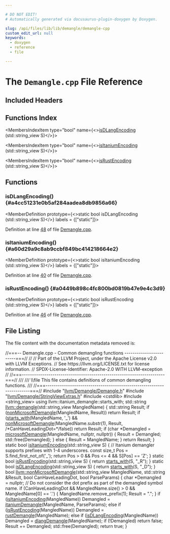 ```yaml
---

# DO NOT EDIT!
# Automatically generated via docusaurus-plugin-doxygen by Doxygen.

slug: /api/files/lib/lib/demangle/demangle-cpp
custom_edit_url: null
keywords:
  - doxygen
  - reference
  - file

---
```





# The `Demangle.cpp` File Reference

<DoxygenPage pluginConfig={pluginConfig}>



## Included Headers

<IncludesList>
<IncludesListItem
  filePath="llvm/Demangle/Demangle.h"
  permalink="/docs/api/files/include/include/llvm/include/llvm/demangle/demangle-h"
  isLocal="true" />
<IncludesListItem
  filePath="llvm/Demangle/StringViewExtras.h"
  permalink="/docs/api/files/include/include/llvm/include/llvm/demangle/stringviewextras-h"
  isLocal="true" />
<IncludesListItem
  filePath="cstdlib"
  permalink=""
  isLocal="false" />
<IncludesListItem
  filePath="string_view"
  permalink=""
  isLocal="false" />
</IncludesList>

## Functions Index

<MembersIndex>

<MembersIndexItem
  type="bool"
  name={<><a href="#a4cc51231e0b5af284aadea8db9856a66">isDLangEncoding</a> (std::string&#95;view S)</>}>
</MembersIndexItem>

<MembersIndexItem
  type="bool"
  name={<><a href="#a60d29a9c8ab9ccbf849bc414218664e2">isItaniumEncoding</a> (std::string&#95;view S)</>}>
</MembersIndexItem>

<MembersIndexItem
  type="bool"
  name={<><a href="#a0449b898c4fc800bd0819b47e9e4c3d9">isRustEncoding</a> (std::string&#95;view S)</>}>
</MembersIndexItem>

</MembersIndex>


<SectionDefinition>

## Functions

### isDLangEncoding() {#a4cc51231e0b5af284aadea8db9856a66}

<MemberDefinition
  prototype={<>static bool isDLangEncoding (std::string&#95;view S)</>}
  labels = {["static"]}>

Definition at line <a href="#l00048">48</a> of file <a href="/docs/api/files/lib/lib/demangle/demangle-cpp">Demangle.cpp</a>.
</MemberDefinition>

### isItaniumEncoding() {#a60d29a9c8ab9ccbf849bc414218664e2}

<MemberDefinition
  prototype={<>static bool isItaniumEncoding (std::string&#95;view S)</>}
  labels = {["static"]}>

Definition at line <a href="#l00040">40</a> of file <a href="/docs/api/files/lib/lib/demangle/demangle-cpp">Demangle.cpp</a>.
</MemberDefinition>

### isRustEncoding() {#a0449b898c4fc800bd0819b47e9e4c3d9}

<MemberDefinition
  prototype={<>static bool isRustEncoding (std::string&#95;view S)</>}
  labels = {["static"]}>

Definition at line <a href="#l00046">46</a> of file <a href="/docs/api/files/lib/lib/demangle/demangle-cpp">Demangle.cpp</a>.
</MemberDefinition>

</SectionDefinition>

## File Listing

The file content with the documentation metadata removed is:

<ProgramListing>

<Link id="l00001" /><CodeLine lineNumber="1"><span class="doxyHighlightComment">//===-- Demangle.cpp - Common demangling functions ------------------------===//</span></CodeLine>
<Link id="l00002" /><CodeLine lineNumber="2"><span class="doxyHighlightComment">//</span></CodeLine>
<Link id="l00003" /><CodeLine lineNumber="3"><span class="doxyHighlightComment">// Part of the LLVM Project, under the Apache License v2.0 with LLVM Exceptions.</span></CodeLine>
<Link id="l00004" /><CodeLine lineNumber="4"><span class="doxyHighlightComment">// See https://llvm.org/LICENSE.txt for license information.</span></CodeLine>
<Link id="l00005" /><CodeLine lineNumber="5"><span class="doxyHighlightComment">// SPDX-License-Identifier: Apache-2.0 WITH LLVM-exception</span></CodeLine>
<Link id="l00006" /><CodeLine lineNumber="6"><span class="doxyHighlightComment">//</span></CodeLine>
<Link id="l00007" /><CodeLine lineNumber="7"><span class="doxyHighlightComment">//===----------------------------------------------------------------------===//</span></CodeLine>
<Link id="l00008" /><CodeLine lineNumber="8"><span class="doxyHighlightComment">///</span></CodeLine>
<Link id="l00009" /><CodeLine lineNumber="9"><span class="doxyHighlightComment">/// \\file This file contains definitions of common demangling functions.</span></CodeLine>
<Link id="l00010" /><CodeLine lineNumber="10"><span class="doxyHighlightComment">///</span></CodeLine>
<Link id="l00011" /><CodeLine lineNumber="11"><span class="doxyHighlightComment">//===----------------------------------------------------------------------===//</span></CodeLine>
<Link id="l00012" /><CodeLine lineNumber="12"></CodeLine>
<Link id="l00013" /><CodeLine lineNumber="13"><span class="doxyHighlightPreprocessor">#include &quot;<a href="/docs/api/files/include/include/llvm/include/llvm/demangle/demangle-h">llvm/Demangle/Demangle.h</a>&quot;</span></CodeLine>
<Link id="l00014" /><CodeLine lineNumber="14"><span class="doxyHighlightPreprocessor">#include &quot;<a href="/docs/api/files/include/include/llvm/include/llvm/demangle/stringviewextras-h">llvm/Demangle/StringViewExtras.h</a>&quot;</span></CodeLine>
<Link id="l00015" /><CodeLine lineNumber="15"><span class="doxyHighlightPreprocessor">#include &lt;cstdlib&gt;</span></CodeLine>
<Link id="l00016" /><CodeLine lineNumber="16"><span class="doxyHighlightPreprocessor">#include &lt;string&#95;view&gt;</span></CodeLine>
<Link id="l00017" /><CodeLine lineNumber="17"></CodeLine>
<Link id="l00018" /><CodeLine lineNumber="18"><span class="doxyHighlightKeyword">using </span><span class="doxyHighlight">llvm::itanium&#95;demangle::starts&#95;with;</span></CodeLine>
<Link id="l00019" /><CodeLine lineNumber="19"></CodeLine>
<Link id="l00020" /><CodeLine lineNumber="20" lineLink="/docs/api/namespaces/llvm/#ab996639d406a5466d5c8a1586fb4a9d8"><span class="doxyHighlight">std::string <a href="/docs/api/namespaces/llvm/#ab996639d406a5466d5c8a1586fb4a9d8">llvm::demangle</a>(std::string&#95;view MangledName) &#123;</span></CodeLine>
<Link id="l00021" /><CodeLine lineNumber="21"><span class="doxyHighlight">  std::string Result;</span></CodeLine>
<Link id="l00022" /><CodeLine lineNumber="22"></CodeLine>
<Link id="l00023" /><CodeLine lineNumber="23"><span class="doxyHighlight">  </span><span class="doxyHighlightKeywordFlow">if</span><span class="doxyHighlight"> (<a href="/docs/api/namespaces/llvm/#a08b5f002009fefdfceb3a1ce19c9cd74">nonMicrosoftDemangle</a>(MangledName, Result))</span></CodeLine>
<Link id="l00024" /><CodeLine lineNumber="24"><span class="doxyHighlight">    </span><span class="doxyHighlightKeywordFlow">return</span><span class="doxyHighlight"> Result;</span></CodeLine>
<Link id="l00025" /><CodeLine lineNumber="25"></CodeLine>
<Link id="l00026" /><CodeLine lineNumber="26"><span class="doxyHighlight">  </span><span class="doxyHighlightKeywordFlow">if</span><span class="doxyHighlight"> (<a href="/docs/api/files/include/include/llvm/include/llvm/demangle/stringviewextras-h/#a5336c02c81ff675028496f2f2409d30a">starts&#95;with</a>(MangledName, </span><span class="doxyHighlightCharLiteral">&#39;&#95;&#39;</span><span class="doxyHighlight">) &amp;&amp;</span></CodeLine>
<Link id="l00027" /><CodeLine lineNumber="27"><span class="doxyHighlight">      <a href="/docs/api/namespaces/llvm/#a08b5f002009fefdfceb3a1ce19c9cd74">nonMicrosoftDemangle</a>(MangledName.substr(1), Result,</span></CodeLine>
<Link id="l00028" /><CodeLine lineNumber="28"><span class="doxyHighlight">                           </span><span class="doxyHighlightComment">/&#42;CanHaveLeadingDot=&#42;/</span><span class="doxyHighlightKeyword">false</span><span class="doxyHighlight">))</span></CodeLine>
<Link id="l00029" /><CodeLine lineNumber="29"><span class="doxyHighlight">    </span><span class="doxyHighlightKeywordFlow">return</span><span class="doxyHighlight"> Result;</span></CodeLine>
<Link id="l00030" /><CodeLine lineNumber="30"></CodeLine>
<Link id="l00031" /><CodeLine lineNumber="31"><span class="doxyHighlight">  </span><span class="doxyHighlightKeywordFlow">if</span><span class="doxyHighlight"> (</span><span class="doxyHighlightKeywordType">char</span><span class="doxyHighlight"> &#42;Demangled = <a href="/docs/api/namespaces/llvm/#aa7783c233c06a0bc69d1e35e551d9d66">microsoftDemangle</a>(MangledName, </span><span class="doxyHighlightKeyword">nullptr</span><span class="doxyHighlight">, </span><span class="doxyHighlightKeyword">nullptr</span><span class="doxyHighlight">)) &#123;</span></CodeLine>
<Link id="l00032" /><CodeLine lineNumber="32"><span class="doxyHighlight">    Result = Demangled;</span></CodeLine>
<Link id="l00033" /><CodeLine lineNumber="33"><span class="doxyHighlight">    std::free(Demangled);</span></CodeLine>
<Link id="l00034" /><CodeLine lineNumber="34"><span class="doxyHighlight">  &#125; </span><span class="doxyHighlightKeywordFlow">else</span><span class="doxyHighlight"> &#123;</span></CodeLine>
<Link id="l00035" /><CodeLine lineNumber="35"><span class="doxyHighlight">    Result = MangledName;</span></CodeLine>
<Link id="l00036" /><CodeLine lineNumber="36"><span class="doxyHighlight">  &#125;</span></CodeLine>
<Link id="l00037" /><CodeLine lineNumber="37"><span class="doxyHighlight">  </span><span class="doxyHighlightKeywordFlow">return</span><span class="doxyHighlight"> Result;</span></CodeLine>
<Link id="l00038" /><CodeLine lineNumber="38"><span class="doxyHighlight">&#125;</span></CodeLine>
<Link id="l00039" /><CodeLine lineNumber="39"></CodeLine>
<Link id="l00040" /><CodeLine lineNumber="40" lineLink="#a60d29a9c8ab9ccbf849bc414218664e2"><span class="doxyHighlightKeyword">static</span><span class="doxyHighlight"> </span><span class="doxyHighlightKeywordType">bool</span><span class="doxyHighlight"> <a href="#a60d29a9c8ab9ccbf849bc414218664e2">isItaniumEncoding</a>(std::string&#95;view S) &#123;</span></CodeLine>
<Link id="l00041" /><CodeLine lineNumber="41"><span class="doxyHighlight">  </span><span class="doxyHighlightComment">// Itanium demangler supports prefixes with 1-4 underscores.</span></CodeLine>
<Link id="l00042" /><CodeLine lineNumber="42"><span class="doxyHighlight">  </span><span class="doxyHighlightKeyword">const</span><span class="doxyHighlight"> </span><span class="doxyHighlightKeywordType">size&#95;t</span><span class="doxyHighlight"> Pos = S.find&#95;first&#95;not&#95;of(</span><span class="doxyHighlightCharLiteral">&#39;&#95;&#39;</span><span class="doxyHighlight">);</span></CodeLine>
<Link id="l00043" /><CodeLine lineNumber="43"><span class="doxyHighlight">  </span><span class="doxyHighlightKeywordFlow">return</span><span class="doxyHighlight"> Pos &gt; 0 &amp;&amp; Pos &lt;= 4 &amp;&amp; S&#91;Pos&#93; == </span><span class="doxyHighlightCharLiteral">&#39;Z&#39;</span><span class="doxyHighlight">;</span></CodeLine>
<Link id="l00044" /><CodeLine lineNumber="44"><span class="doxyHighlight">&#125;</span></CodeLine>
<Link id="l00045" /><CodeLine lineNumber="45"></CodeLine>
<Link id="l00046" /><CodeLine lineNumber="46" lineLink="#a0449b898c4fc800bd0819b47e9e4c3d9"><span class="doxyHighlightKeyword">static</span><span class="doxyHighlight"> </span><span class="doxyHighlightKeywordType">bool</span><span class="doxyHighlight"> <a href="#a0449b898c4fc800bd0819b47e9e4c3d9">isRustEncoding</a>(std::string&#95;view S) &#123; </span><span class="doxyHighlightKeywordFlow">return</span><span class="doxyHighlight"> <a href="/docs/api/files/include/include/llvm/include/llvm/demangle/stringviewextras-h/#a5336c02c81ff675028496f2f2409d30a">starts&#95;with</a>(S, </span><span class="doxyHighlightStringLiteral">&quot;&#95;R&quot;</span><span class="doxyHighlight">); &#125;</span></CodeLine>
<Link id="l00047" /><CodeLine lineNumber="47"></CodeLine>
<Link id="l00048" /><CodeLine lineNumber="48" lineLink="#a4cc51231e0b5af284aadea8db9856a66"><span class="doxyHighlightKeyword">static</span><span class="doxyHighlight"> </span><span class="doxyHighlightKeywordType">bool</span><span class="doxyHighlight"> <a href="#a4cc51231e0b5af284aadea8db9856a66">isDLangEncoding</a>(std::string&#95;view S) &#123; </span><span class="doxyHighlightKeywordFlow">return</span><span class="doxyHighlight"> <a href="/docs/api/files/include/include/llvm/include/llvm/demangle/stringviewextras-h/#a5336c02c81ff675028496f2f2409d30a">starts&#95;with</a>(S, </span><span class="doxyHighlightStringLiteral">&quot;&#95;D&quot;</span><span class="doxyHighlight">); &#125;</span></CodeLine>
<Link id="l00049" /><CodeLine lineNumber="49"></CodeLine>
<Link id="l00050" /><CodeLine lineNumber="50" lineLink="/docs/api/namespaces/llvm/#a08b5f002009fefdfceb3a1ce19c9cd74"><span class="doxyHighlightKeywordType">bool</span><span class="doxyHighlight"> <a href="/docs/api/namespaces/llvm/#a08b5f002009fefdfceb3a1ce19c9cd74">llvm::nonMicrosoftDemangle</a>(std::string&#95;view MangledName,</span></CodeLine>
<Link id="l00051" /><CodeLine lineNumber="51"><span class="doxyHighlight">                                std::string &amp;Result, </span><span class="doxyHighlightKeywordType">bool</span><span class="doxyHighlight"> CanHaveLeadingDot,</span></CodeLine>
<Link id="l00052" /><CodeLine lineNumber="52"><span class="doxyHighlight">                                </span><span class="doxyHighlightKeywordType">bool</span><span class="doxyHighlight"> ParseParams) &#123;</span></CodeLine>
<Link id="l00053" /><CodeLine lineNumber="53"><span class="doxyHighlight">  </span><span class="doxyHighlightKeywordType">char</span><span class="doxyHighlight"> &#42;Demangled = </span><span class="doxyHighlightKeyword">nullptr</span><span class="doxyHighlight">;</span></CodeLine>
<Link id="l00054" /><CodeLine lineNumber="54"></CodeLine>
<Link id="l00055" /><CodeLine lineNumber="55"><span class="doxyHighlight">  </span><span class="doxyHighlightComment">// Do not consider the dot prefix as part of the demangled symbol name.</span></CodeLine>
<Link id="l00056" /><CodeLine lineNumber="56"><span class="doxyHighlight">  </span><span class="doxyHighlightKeywordFlow">if</span><span class="doxyHighlight"> (CanHaveLeadingDot &amp;&amp; MangledName.size() &gt; 0 &amp;&amp; MangledName&#91;0&#93; == </span><span class="doxyHighlightCharLiteral">&#39;.&#39;</span><span class="doxyHighlight">) &#123;</span></CodeLine>
<Link id="l00057" /><CodeLine lineNumber="57"><span class="doxyHighlight">    MangledName.remove&#95;prefix(1);</span></CodeLine>
<Link id="l00058" /><CodeLine lineNumber="58"><span class="doxyHighlight">    Result = </span><span class="doxyHighlightStringLiteral">&quot;.&quot;</span><span class="doxyHighlight">;</span></CodeLine>
<Link id="l00059" /><CodeLine lineNumber="59"><span class="doxyHighlight">  &#125;</span></CodeLine>
<Link id="l00060" /><CodeLine lineNumber="60"></CodeLine>
<Link id="l00061" /><CodeLine lineNumber="61"><span class="doxyHighlight">  </span><span class="doxyHighlightKeywordFlow">if</span><span class="doxyHighlight"> (<a href="#a60d29a9c8ab9ccbf849bc414218664e2">isItaniumEncoding</a>(MangledName))</span></CodeLine>
<Link id="l00062" /><CodeLine lineNumber="62"><span class="doxyHighlight">    Demangled = <a href="/docs/api/namespaces/llvm/#a7b3603860e0761afd058a6dd5f518363">itaniumDemangle</a>(MangledName, ParseParams);</span></CodeLine>
<Link id="l00063" /><CodeLine lineNumber="63"><span class="doxyHighlight">  </span><span class="doxyHighlightKeywordFlow">else</span><span class="doxyHighlight"> </span><span class="doxyHighlightKeywordFlow">if</span><span class="doxyHighlight"> (<a href="#a0449b898c4fc800bd0819b47e9e4c3d9">isRustEncoding</a>(MangledName))</span></CodeLine>
<Link id="l00064" /><CodeLine lineNumber="64"><span class="doxyHighlight">    Demangled = <a href="/docs/api/namespaces/llvm/#a9ba12f62b7c7aac2fe0d725965b597ec">rustDemangle</a>(MangledName);</span></CodeLine>
<Link id="l00065" /><CodeLine lineNumber="65"><span class="doxyHighlight">  </span><span class="doxyHighlightKeywordFlow">else</span><span class="doxyHighlight"> </span><span class="doxyHighlightKeywordFlow">if</span><span class="doxyHighlight"> (<a href="#a4cc51231e0b5af284aadea8db9856a66">isDLangEncoding</a>(MangledName))</span></CodeLine>
<Link id="l00066" /><CodeLine lineNumber="66"><span class="doxyHighlight">    Demangled = <a href="/docs/api/namespaces/llvm/#a7f56cfd37698f599f5bee9bbf4015ca1">dlangDemangle</a>(MangledName);</span></CodeLine>
<Link id="l00067" /><CodeLine lineNumber="67"></CodeLine>
<Link id="l00068" /><CodeLine lineNumber="68"><span class="doxyHighlight">  </span><span class="doxyHighlightKeywordFlow">if</span><span class="doxyHighlight"> (!Demangled)</span></CodeLine>
<Link id="l00069" /><CodeLine lineNumber="69"><span class="doxyHighlight">    </span><span class="doxyHighlightKeywordFlow">return</span><span class="doxyHighlight"> </span><span class="doxyHighlightKeyword">false</span><span class="doxyHighlight">;</span></CodeLine>
<Link id="l00070" /><CodeLine lineNumber="70"></CodeLine>
<Link id="l00071" /><CodeLine lineNumber="71"><span class="doxyHighlight">  Result += Demangled;</span></CodeLine>
<Link id="l00072" /><CodeLine lineNumber="72"><span class="doxyHighlight">  std::free(Demangled);</span></CodeLine>
<Link id="l00073" /><CodeLine lineNumber="73"><span class="doxyHighlight">  </span><span class="doxyHighlightKeywordFlow">return</span><span class="doxyHighlight"> </span><span class="doxyHighlightKeyword">true</span><span class="doxyHighlight">;</span></CodeLine>
<Link id="l00074" /><CodeLine lineNumber="74"><span class="doxyHighlight">&#125;</span></CodeLine>

</ProgramListing>


</DoxygenPage>
